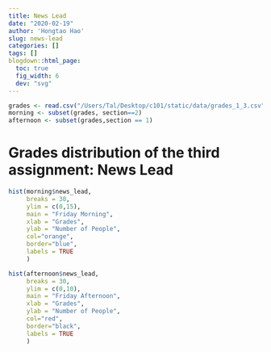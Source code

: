 ```yaml
---
title: News Lead
date: "2020-02-19"
author: 'Hongtao Hao'
slug: news-lead
categories: []
tags: []
blogdown::html_page:
  toc: true
  fig_width: 6
  dev: "svg"
---
```


```r
grades <- read.csv("/Users/Tal/Desktop/c101/static/data/grades_1_3.csv")
morning <- subset(grades, section==2)
afternoon <- subset(grades,section == 1)
```


# Grades distribution of the third assignment: News Lead

```r
hist(morning$news_lead,
     breaks = 30,
     ylim = c(0,15),
     main = "Friday Morning",
     xlab = "Grades",
     ylab = "Number of People",
     col="orange",
     border="blue",
     labels = TRUE
     )
```

```r
hist(afternoon$news_lead,
     breaks = 30,
     ylim = c(0,10),
     main = "Friday Afternoon",
     xlab = "Grades",
     ylab = "Number of People",
     col="red",
     border="black",
     labels = TRUE
     )
```
